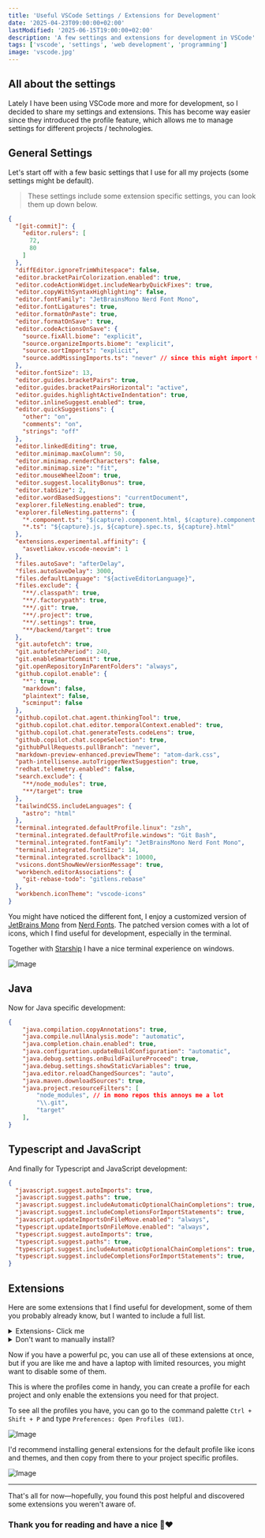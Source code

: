 ```yaml
---
title: 'Useful VSCode Settings / Extensions for Development'
date: '2025-04-23T09:00:00+02:00'
lastModified: '2025-06-15T19:00:00+02:00'
description: 'A few settings and extensions for development in VSCode'
tags: ['vscode', 'settings', 'web development', 'programming']
image: 'vscode.jpg'
---
```


## All about the settings

Lately I have been using VSCode more and more for development, so I decided to share my settings and extensions.
This has become way easier since they introduced the profile feature, which allows me to manage settings for different projects / technologies.

## General Settings

Let's start off with a few basic settings that I use for all my projects (some settings might be default).

> These settings include some extension specific settings, you can look them up down below.

```json
{
  "[git-commit]": {
    "editor.rulers": [
      72,
      80
    ]
  },
  "diffEditor.ignoreTrimWhitespace": false,
  "editor.bracketPairColorization.enabled": true,
  "editor.codeActionWidget.includeNearbyQuickFixes": true,
  "editor.copyWithSyntaxHighlighting": false,
  "editor.fontFamily": "JetBrainsMono Nerd Font Mono",
  "editor.fontLigatures": true,
  "editor.formatOnPaste": true,
  "editor.formatOnSave": true,
  "editor.codeActionsOnSave": {
    "source.fixAll.biome": "explicit",
    "source.organizeImports.biome": "explicit",
    "source.sortImports": "explicit",
    "source.addMissingImports.ts": "never" // since this might import the wrong module
  },
  "editor.fontSize": 13,
  "editor.guides.bracketPairs": true,
  "editor.guides.bracketPairsHorizontal": "active",
  "editor.guides.highlightActiveIndentation": true,
  "editor.inlineSuggest.enabled": true,
  "editor.quickSuggestions": {
    "other": "on",
    "comments": "on",
    "strings": "off"
  },
  "editor.linkedEditing": true,
  "editor.minimap.maxColumn": 50,
  "editor.minimap.renderCharacters": false,
  "editor.minimap.size": "fit",
  "editor.mouseWheelZoom": true,
  "editor.suggest.localityBonus": true,
  "editor.tabSize": 2,
  "editor.wordBasedSuggestions": "currentDocument",
  "explorer.fileNesting.enabled": true,
  "explorer.fileNesting.patterns": {
    "*.component.ts": "$(capture).component.html, $(capture).component.css, $(capture).component.scss, $(capture).module.ts, $(capture).component.spec.ts",
    "*.ts": "${capture}.js, ${capture}.spec.ts, ${capture}.html"
  },
  "extensions.experimental.affinity": {
    "asvetliakov.vscode-neovim": 1
  },
  "files.autoSave": "afterDelay",
  "files.autoSaveDelay": 3000,
  "files.defaultLanguage": "${activeEditorLanguage}",
  "files.exclude": {
    "**/.classpath": true,
    "**/.factorypath": true,
    "**/.git": true,
    "**/.project": true,
    "**/.settings": true,
    "**/backend/target": true
  },
  "git.autofetch": true,
  "git.autofetchPeriod": 240,
  "git.enableSmartCommit": true,
  "git.openRepositoryInParentFolders": "always",
  "github.copilot.enable": {
    "*": true,
    "markdown": false,
    "plaintext": false,
    "scminput": false
  },
  "github.copilot.chat.agent.thinkingTool": true,
  "github.copilot.chat.editor.temporalContext.enabled": true,
  "github.copilot.chat.generateTests.codeLens": true,
  "github.copilot.chat.scopeSelection": true,
  "githubPullRequests.pullBranch": "never",
  "markdown-preview-enhanced.previewTheme": "atom-dark.css",
  "path-intellisense.autoTriggerNextSuggestion": true,
  "redhat.telemetry.enabled": false,
  "search.exclude": {
    "**/node_modules": true,
    "**/target": true
  },
  "tailwindCSS.includeLanguages": {
    "astro": "html"
  },
  "terminal.integrated.defaultProfile.linux": "zsh",
  "terminal.integrated.defaultProfile.windows": "Git Bash",
  "terminal.integrated.fontFamily": "JetBrainsMono Nerd Font Mono",
  "terminal.integrated.fontSize": 14,
  "terminal.integrated.scrollback": 10000,
  "vsicons.dontShowNewVersionMessage": true,
  "workbench.editorAssociations": {
    "git-rebase-todo": "gitlens.rebase"
  },
  "workbench.iconTheme": "vscode-icons"
}
```

You might have noticed the different font, I enjoy a customized version of [JetBrains Mono](https://www.jetbrains.com/lp/mono/) from [Nerd Fonts](https://www.nerdfonts.com/).
The patched version comes with a lot of icons, which I find useful for development, especially in the terminal.

Together with [Starship](https://starship.rs/) I have a nice terminal experience on windows.

![Image](/terminal.jpg)

## Java

Now for Java specific development:

```json
{
    "java.compilation.copyAnnotations": true,
    "java.compile.nullAnalysis.mode": "automatic",
    "java.completion.chain.enabled": true,
    "java.configuration.updateBuildConfiguration": "automatic",
    "java.debug.settings.onBuildFailureProceed": true,
    "java.debug.settings.showStaticVariables": true,
    "java.editor.reloadChangedSources": "auto",
    "java.maven.downloadSources": true,
    "java.project.resourceFilters": [
        "node_modules", // in mono repos this annoys me a lot
        "\\.git",
        "target"
    ],
}
```

## Typescript and JavaScript

And finally for Typescript and JavaScript development:


```json
{
  "javascript.suggest.autoImports": true,
  "javascript.suggest.paths": true,
  "javascript.suggest.includeAutomaticOptionalChainCompletions": true,
  "javascript.suggest.includeCompletionsForImportStatements": true,
  "javascript.updateImportsOnFileMove.enabled": "always",
  "typescript.updateImportsOnFileMove.enabled": "always",
  "typescript.suggest.autoImports": true,
  "typescript.suggest.paths": true,
  "typescript.suggest.includeAutomaticOptionalChainCompletions": true,
  "typescript.suggest.includeCompletionsForImportStatements": true,
}
```

## Extensions

Here are some extensions that I find useful for development, some of them you probably already know, but I wanted to include a full list.

<details>

<summary>Extensions- Click me</summary>

I linked them to the marketplace -> should be easier to install

- [Better Comments](https://marketplace.visualstudio.com/items?itemName=aaron-bond.better-comments)
- [ZipFS](https://marketplace.visualstudio.com/items?itemName=arcanis.vscode-zipfs)
- [VSCode Neovim](https://marketplace.visualstudio.com/items?itemName=asvetliakov.vscode-neovim)
- [Markdown Mermaid](https://marketplace.visualstudio.com/items?itemName=bierner.markdown-mermaid)
- [Biome](https://marketplace.visualstudio.com/items?itemName=biomejs.biome)
- [Mermaid Markdown Syntax Highlighting](https://marketplace.visualstudio.com/items?itemName=bpruitt-goddard.mermaid-markdown-syntax-highlighting)
- [Tailwind CSS IntelliSense](https://marketplace.visualstudio.com/items?itemName=bradlc.vscode-tailwindcss)
- [Turbo Console Log](https://marketplace.visualstudio.com/items?itemName=chakrounanas.turbo-console-log)
- [NPM IntelliSense](https://marketplace.visualstudio.com/items?itemName=christian-kohler.npm-intellisense)
- [Path IntelliSense](https://marketplace.visualstudio.com/items?itemName=christian-kohler.path-intellisense)
- [Regex](https://marketplace.visualstudio.com/items?itemName=chrmarti.regex)
- [Package JSON Upgrade](https://marketplace.visualstudio.com/items?itemName=codeandstuff.package-json-upgrade)
- [Gitignore](https://marketplace.visualstudio.com/items?itemName=codezombiech.gitignore)
- [Docker](https://marketplace.visualstudio.com/items?itemName=docker.docker)
- [Git History](https://marketplace.visualstudio.com/items?itemName=donjayamanne.githistory)
- [XML Tools](https://marketplace.visualstudio.com/items?itemName=dotjoshjohnson.xml)
- [GitLens](https://marketplace.visualstudio.com/items?itemName=eamodio.gitlens)
- [EditorConfig](https://marketplace.visualstudio.com/items?itemName=editorconfig.editorconfig)
- [Prettier - Code Formatter](https://marketplace.visualstudio.com/items?itemName=esbenp.prettier-vscode)
- [Git Project Manager](https://marketplace.visualstudio.com/items?itemName=felipecaputo.git-project-manager)
- [Auto Close Tag](https://marketplace.visualstudio.com/items?itemName=formulahendry.auto-close-tag)
- [Auto Complete Tag](https://marketplace.visualstudio.com/items?itemName=formulahendry.auto-complete-tag)
- [Auto Rename Tag](https://marketplace.visualstudio.com/items?itemName=formulahendry.auto-rename-tag)
- [GitHub Copilot](https://marketplace.visualstudio.com/items?itemName=github.copilot)
- [GitHub Copilot Chat](https://marketplace.visualstudio.com/items?itemName=github.copilot-chat)
- [GitHub Actions](https://marketplace.visualstudio.com/items?itemName=github.vscode-github-actions)
- [GitHub Pull Requests and Issues](https://marketplace.visualstudio.com/items?itemName=github.vscode-pull-request-github)
- [Go](https://marketplace.visualstudio.com/items?itemName=golang.go)
- [Excel Viewer](https://marketplace.visualstudio.com/items?itemName=grapecity.gc-excelviewer)
- [Todo Tree](https://marketplace.visualstudio.com/items?itemName=gruntfuggly.todo-tree)
- [Draw.io Integration](https://marketplace.visualstudio.com/items?itemName=hediet.vscode-drawio)
- [Headwind](https://marketplace.visualstudio.com/items?itemName=heybourn.headwind)
- [Output Colorizer](https://marketplace.visualstudio.com/items?itemName=ibm.output-colorizer)
- [Registry Editor](https://marketplace.visualstudio.com/items?itemName=ionutvmi.reg)
- [Edit CSV](https://marketplace.visualstudio.com/items?itemName=janisdd.vscode-edit-csv)
- [Colorize](https://marketplace.visualstudio.com/items?itemName=kamikillerto.vscode-colorize)
- [Gutter Preview](https://marketplace.visualstudio.com/items?itemName=kisstkondoros.vscode-gutter-preview)
- [Bash IDE](https://marketplace.visualstudio.com/items?itemName=mads-hartmann.bash-ide-vscode)
- [Rainbow CSV](https://marketplace.visualstudio.com/items?itemName=mechatroner.rainbow-csv)
- [Git Graph](https://marketplace.visualstudio.com/items?itemName=mhutchie.git-graph)
- [Dotenv](https://marketplace.visualstudio.com/items?itemName=mikestead.dotenv)
- [Better Folding](https://marketplace.visualstudio.com/items?itemName=mohammadbaqer.better-folding)
- [SCSS IntelliSense](https://marketplace.visualstudio.com/items?itemName=mrmlnc.vscode-scss)
- [Docker Tools](https://marketplace.visualstudio.com/items?itemName=ms-azuretools.vscode-docker)
- [PostgreSQL](https://marketplace.visualstudio.com/items?itemName=ms-ossdata.vscode-postgresql)
- [Remote - Containers](https://marketplace.visualstudio.com/items?itemName=ms-vscode-remote.remote-containers)
- [Remote - SSH](https://marketplace.visualstudio.com/items?itemName=ms-vscode-remote.remote-ssh)
- [Remote - SSH: Editing](https://marketplace.visualstudio.com/items?itemName=ms-vscode-remote.remote-ssh-edit)
- [Remote - WSL](https://marketplace.visualstudio.com/items?itemName=ms-vscode-remote.remote-wsl)
- [Remote Extension Pack](https://marketplace.visualstudio.com/items?itemName=ms-vscode-remote.vscode-remote-extensionpack)
- [Makefile Tools](https://marketplace.visualstudio.com/items?itemName=ms-vscode.makefile-tools)
- [Remote Explorer](https://marketplace.visualstudio.com/items?itemName=ms-vscode.remote-explorer)
- [Remote Server](https://marketplace.visualstudio.com/items?itemName=ms-vscode.remote-server)
- [Live Share](https://marketplace.visualstudio.com/items?itemName=ms-vsliveshare.vsliveshare)
- [Material Icon Theme](https://marketplace.visualstudio.com/items?itemName=pkief.material-icon-theme)
- [Quicktype](https://marketplace.visualstudio.com/items?itemName=quicktype.quicktype)
- [XML](https://marketplace.visualstudio.com/items?itemName=redhat.vscode-xml)
- [YAML](https://marketplace.visualstudio.com/items?itemName=redhat.vscode-yaml)
- [Live Server](https://marketplace.visualstudio.com/items?itemName=ritwickdey.liveserver)
- [Markdown Preview Enhanced](https://marketplace.visualstudio.com/items?itemName=shd101wyy.markdown-preview-enhanced)
- [SCSS Formatter](https://marketplace.visualstudio.com/items?itemName=sibiraj-s.vscode-scss-formatter)
- [Auto Import](https://marketplace.visualstudio.com/items?itemName=steoates.autoimport)
- [Code Spell Checker](https://marketplace.visualstudio.com/items?itemName=streetsidesoftware.code-spell-checker)
- [Stylelint](https://marketplace.visualstudio.com/items?itemName=stylelint.vscode-stylelint)
- [VSLook](https://marketplace.visualstudio.com/items?itemName=sudoaugustin.vslook)
- [Snippets](https://marketplace.visualstudio.com/items?itemName=tahabasri.snippets)
- [Even Better TOML](https://marketplace.visualstudio.com/items?itemName=tamasfe.even-better-toml)
- [MDX](https://marketplace.visualstudio.com/items?itemName=unifiedjs.vscode-mdx)
- [Error Lens](https://marketplace.visualstudio.com/items?itemName=usernamehw.errorlens)
- [Intellicode API Usage Examples](https://marketplace.visualstudio.com/items?itemName=visualstudioexptteam.intellicode-api-usage-examples)
- [Intellicode](https://marketplace.visualstudio.com/items?itemName=visualstudioexptteam.vscodeintellicode)
- [VSCode Icons](https://marketplace.visualstudio.com/items?itemName=vscode-icons-team.vscode-icons)
- [Vim](https://marketplace.visualstudio.com/items?itemName=vscodevim.vim)
- [Todo Highlight](https://marketplace.visualstudio.com/items?itemName=wayou.vscode-todo-highlight)
- [VimL](https://marketplace.visualstudio.com/items?itemName=xadillax.viml)
- [Pretty TS Errors](https://marketplace.visualstudio.com/items?itemName=yoavbls.pretty-ts-errors)
- [Markdown PDF](https://marketplace.visualstudio.com/items?itemName=yzane.markdown-pdf)
- [Markdown All in One](https://marketplace.visualstudio.com/items?itemName=yzhang.markdown-all-in-one)
- [Codesandbox Black Theme](https://marketplace.visualstudio.com/items?itemName=ziterz.codesandbox-black-theme)

</details>

<details>

<summary>Don't want to manually install?</summary>

```bash
# Run this in your terminal
code --install-extension aaron-bond.better-comments
code --install-extension arcanis.vscode-zipfs
code --install-extension asvetliakov.vscode-neovim
code --install-extension bierner.markdown-mermaid
code --install-extension biomejs.biome
code --install-extension bpruitt-goddard.mermaid-markdown-syntax-highlighting
code --install-extension bradlc.vscode-tailwindcss
code --install-extension chakrounanas.turbo-console-log
code --install-extension christian-kohler.npm-intellisense
code --install-extension christian-kohler.path-intellisense
code --install-extension chrmarti.regex
code --install-extension codeandstuff.package-json-upgrade
code --install-extension codezombiech.gitignore
code --install-extension docker.docker
code --install-extension donjayamanne.githistory
code --install-extension dotjoshjohnson.xml
code --install-extension eamodio.gitlens
code --install-extension editorconfig.editorconfig
code --install-extension esbenp.prettier-vscode
code --install-extension felipecaputo.git-project-manager
code --install-extension formulahendry.auto-close-tag
code --install-extension formulahendry.auto-complete-tag
code --install-extension formulahendry.auto-rename-tag
code --install-extension github.copilot
code --install-extension github.copilot-chat
code --install-extension github.vscode-github-actions
code --install-extension github.vscode-pull-request-github
code --install-extension golang.go
code --install-extension grapecity.gc-excelviewer
code --install-extension gruntfuggly.todo-tree
code --install-extension hediet.vscode-drawio
code --install-extension heybourn.headwind
code --install-extension ibm.output-colorizer
code --install-extension ionutvmi.reg
code --install-extension janisdd.vscode-edit-csv
code --install-extension kamikillerto.vscode-colorize
code --install-extension kisstkondoros.vscode-gutter-preview
code --install-extension mads-hartmann.bash-ide-vscode
code --install-extension mechatroner.rainbow-csv
code --install-extension mhutchie.git-graph
code --install-extension mikestead.dotenv
code --install-extension mohammadbaqer.better-folding
code --install-extension mrmlnc.vscode-scss
code --install-extension ms-azuretools.vscode-docker
code --install-extension ms-ossdata.vscode-postgresql
code --install-extension ms-vscode-remote.remote-containers
code --install-extension ms-vscode-remote.remote-ssh
code --install-extension ms-vscode-remote.remote-ssh-edit
code --install-extension ms-vscode-remote.remote-wsl
code --install-extension ms-vscode-remote.vscode-remote-extensionpack
code --install-extension ms-vscode.makefile-tools
code --install-extension ms-vscode.remote-explorer
code --install-extension ms-vscode.remote-server
code --install-extension ms-vsliveshare.vsliveshare
code --install-extension pkief.material-icon-theme
code --install-extension quicktype.quicktype
code --install-extension redhat.vscode-xml
code --install-extension redhat.vscode-yaml
code --install-extension ritwickdey.liveserver
code --install-extension shd101wyy.markdown-preview-enhanced
code --install-extension sibiraj-s.vscode-scss-formatter
code --install-extension steoates.autoimport
code --install-extension streetsidesoftware.code-spell-checker
code --install-extension stylelint.vscode-stylelint
code --install-extension sudoaugustin.vslook
code --install-extension tahabasri.snippets
code --install-extension tamasfe.even-better-toml
code --install-extension unifiedjs.vscode-mdx
code --install-extension usernamehw.errorlens
code --install-extension visualstudioexptteam.intellicode-api-usage-examples
code --install-extension visualstudioexptteam.vscodeintellicode
code --install-extension vscode-icons-team.vscode-icons
code --install-extension vscodevim.vim
code --install-extension wayou.vscode-todo-highlight
code --install-extension xadillax.viml
code --install-extension yoavbls.pretty-ts-errors
code --install-extension yzane.markdown-pdf
code --install-extension yzhang.markdown-all-in-one
code --install-extension ziterz.codesandbox-black-theme
```

</details>

Now if you have a powerful pc, you can use all of these extensions at once, but if you are like me and have a laptop with limited resources, you might want to disable some of them.

This is where the profiles come in handy, you can create a profile for each project and only enable the extensions you need for that project.

To see all the profiles you have, you can go to the command palette <span className='text-nowrap'>`Ctrl + Shift + P`</span> and type <span className='text-nowrap'>`Preferences: Open Profiles (UI)`</span>.

![Image](/vscode_command_profile.jpg)

I'd recommend installing general extensions for the default profile like icons and themes, and then copy from there to your project specific profiles.

![Image](/vscode_profiles.jpg)

---

That's all for now—hopefully, you found this post helpful and discovered some extensions you weren't aware of.

<div className="w-full relative mt-12 mb-8 rounded-xl bg-gradient-to-r from-green-700 via-lime-600 to-emerald-500 p-1 shadow-xl">
    <div className="rounded-lg bg-green-950 p-8 text-center">
        <h3 className="mb-2 text-2xl font-bold text-white">Thank you for reading and have a nice 🍵❤️</h3>
    </div>
</div>